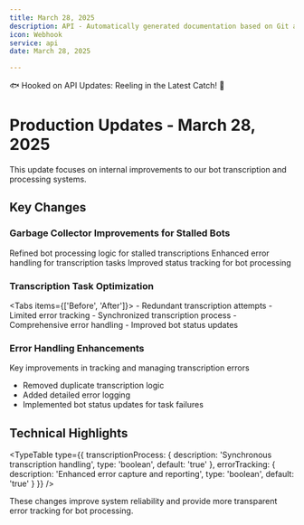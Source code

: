 ```yaml
---
title: March 28, 2025
description: API - Automatically generated documentation based on Git activity.
icon: Webhook
service: api
date: March 28, 2025

---
```


🐟 Hooked on API Updates: Reeling in the Latest Catch! 🎣

# Production Updates - March 28, 2025

<Callout type="info">
  This update focuses on internal improvements to our bot transcription and processing systems.
</Callout>

## Key Changes

### Garbage Collector Improvements for Stalled Bots

<Steps>
  <Step>Refined bot processing logic for stalled transcriptions</Step>
  <Step>Enhanced error handling for transcription tasks</Step>
  <Step>Improved status tracking for bot processing</Step>
</Steps>

### Transcription Task Optimization

<Tabs items={['Before', 'After']}>
  <Tab value="Before">
    - Redundant transcription attempts
    - Limited error tracking
  </Tab>
  <Tab value="After">
    - Synchronized transcription process
    - Comprehensive error handling
    - Improved bot status updates
  </Tab>
</Tabs>

### Error Handling Enhancements

<Callout type="warn">
  Key improvements in tracking and managing transcription errors
</Callout>

- Removed duplicate transcription logic
- Added detailed error logging
- Implemented bot status updates for task failures

## Technical Highlights

<TypeTable 
  type={{
    transcriptionProcess: {
      description: 'Synchronous transcription handling',
      type: 'boolean',
      default: 'true'
    },
    errorTracking: {
      description: 'Enhanced error capture and reporting',
      type: 'boolean',
      default: 'true'
    }
  }}
/>

<Callout type="info">
  These changes improve system reliability and provide more transparent error tracking for bot processing.
</Callout>